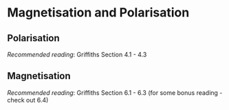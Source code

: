 # Magnetisation and Polarisation

## Polarisation

*Recommended reading*: Griffiths Section 4.1 - 4.3

## Magnetisation 

*Recommended reading*: Griffiths Section 6.1 - 6.3 (for some bonus reading - check out 6.4)
